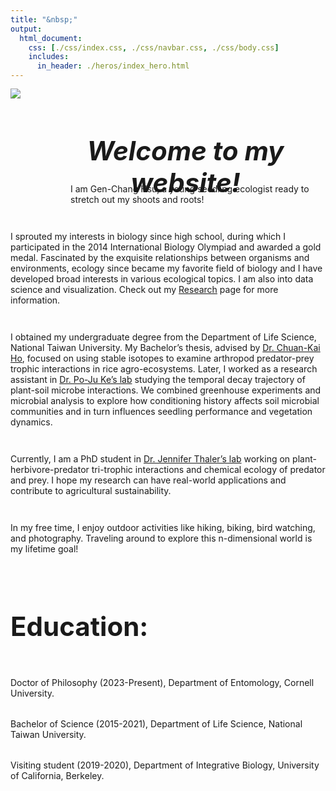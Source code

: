 ```yaml
---
title: "&nbsp;"
output:
  html_document:
    css: [./css/index.css, ./css/navbar.css, ./css/body.css]
    includes:
      in_header: ./heros/index_hero.html
---
```


<style>
h1 {font-weight: bold !important; 
    font-size: 42px !important}
</style>   


<div style="display: flex;">

<img src="./images/Personal photo.JPG" style="max-width: 300px; max-height: 400px; width:auto; height:auto; margin-top: -15px;">

<div style="padding-left: 40px; width: 800px">

<div style="height: 1em;"></div>

<div style="height: 50px;">
<h1 style="text-align: center; font-style: italic;">Welcome to my website!</h1>
</div>

<div style="height: 1em;"></div>

<div style="padding-left: 40px;">
I am Gen-Chang Hsu, a young seedling ecologist ready to stretch out my shoots and roots!
</div>

</div>

</div>

<div style="height: 1em;"></div>

I sprouted my interests in biology since high school, during which I participated in the 2014 International Biology Olympiad and awarded a gold medal. Fascinated by the exquisite relationships between organisms and environments, ecology since became my favorite field of biology and I have developed broad interests in various ecological topics. I am also into data science and visualization. Check out my [Research](https://genchanghsu.github.io/Research.html) page for more information.

<div style="height: 1em;"></div>

I obtained my undergraduate degree from the Department of Life Science, National Taiwan University. My Bachelor’s thesis, advised by [Dr. Chuan-Kai Ho](https://ecology.lifescience.ntu.edu.tw/doku.php/en/ckho/start){target="_blank"}, focused on using stable isotopes to examine arthropod predator-prey trophic interactions in rice agro-ecosystems. Later, I worked as a research assistant in [Dr. Po-Ju Ke’s lab](https://pojuke.com/) studying the temporal decay trajectory of plant-soil microbe interactions. We combined greenhouse experiments and microbial analysis to explore how conditioning history affects soil microbial communities and in turn influences seedling performance and vegetation dynamics.

<div style="height: 1em;"></div>

Currently, I am a PhD student in [Dr. Jennifer Thaler’s lab](https://blogs.cornell.edu/thaler/) working on plant-herbivore-predator tri-trophic interactions and chemical ecology of predator and prey. I hope my research can have real-world applications and contribute to agricultural sustainability. 

<div style="height: 1em;"></div>

In my free time, I enjoy outdoor activities like hiking, biking, bird watching, and photography. Traveling around to explore this n-dimensional world is my lifetime goal!

<br>

# Education:
<div style="height: 1em;"></div>
Doctor of Philosophy (2023-Present), Department of Entomology, Cornell University.

<div style="height:4px;"></div>

Bachelor of Science (2015-2021), Department of Life Science, National Taiwan University.

<div style="height:4px;"></div>

Visiting student (2019-2020), Department of Integrative Biology, University of California, Berkeley.

<div style="height:2px;"></div>


